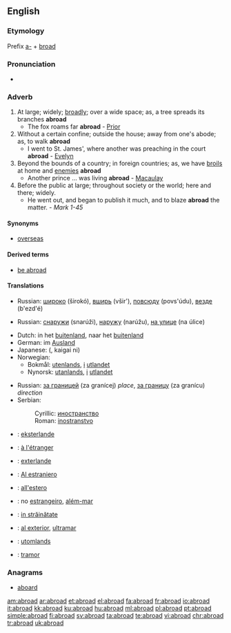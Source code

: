 ==English==

===Etymology===
Prefix [[a-]] + [[broad]]

===Pronunciation===
* {{audio|en-us-abroad.ogg|Audio (US)}}

===Adverb===
{{en-adv}}

# At large; widely; [[broadly]]; over a wide space; as, a tree spreads its branches '''abroad'''
#* The fox roams far '''abroad''' - [[Prior]]
# Without a certain confine; outside the house; away from one's abode; as, to walk '''abroad'''
#* I went to St. James', where another was preaching in the court '''abroad''' - [[Evelyn]]
# Beyond the bounds of a country; in foreign countries; as, we have [[broils]] at home and [[enemies]] '''abroad'''
#* Another prince ... was living '''abroad''' - [[Macaulay]]
# Before the public at large; throughout society or the world; here and there; widely.
#* He went out, and began to publish it much, and to blaze '''abroad''' the matter. - ''Mark 1-45''

====Synonyms====
* [[overseas]]

====Derived terms====
* [[be abroad]]
<!--*# To be wide of the mark; to be at fault; as, you '''are all abroad''' in your guess.
*# To be at a loss or [[nonplussed]].-->

====Translations====
{{trans-top|at large; widely; broadly; over a wide space}}
* Russian: [[широко]] (širokó), [[вширь]] (všir'), [[повсюду]] (povs'údu), [[везде]] (b'ezd'é)
{{trans-mid}}
{{trans-bottom}}

{{trans-top|without a certain confine; outside the house}}
* Russian: [[снаружи]] (snarúži), [[наружу]] (narúžu), [[на улице]] (na úlice)
{{trans-mid}}
{{trans-bottom}}

{{trans-top|beyond the bounds of a country; in foreign countries}}
* Dutch: in het [[buitenland]], naar het [[buitenland]]
* German: im [[Ausland]]
* Japanese: {{Jpan|[[海外]]に}} ({{Jpan|[[かいがい]]に}}, kaigai ni)
* Norwegian:
** Bokmål: [[utenlands]], [[i]] [[utlandet]]
** Nynorsk: [[utanlands]], [[i]] [[utlandet]]
{{trans-mid}}
* Russian: [[за границей]] (za granícej) ''place'', [[за границу]] (za granícu) ''direction''
* Serbian:
*: Cyrillic: [[иностранство]] {{n}}
*: Roman: [[inostranstvo]] {{n}}
{{trans-bottom}}

{{checktrans-top}}
* {{ttbc|Esperanto}}: [[eksterlande]]
* {{ttbc|French}}: [[à l'étranger]]
* {{ttbc|Ido}}: [[exterlande]]
* {{ttbc|Interlingua}}: [[Al estraniero]]
* {{ttbc|Italian}}: [[all'estero]]
{{checktrans-mid}}
* {{ttbc|Portuguese}}: no [[estrangeiro]], [[além-mar]]
* {{ttbc|Romanian}}: [[in străinătate]]
* {{ttbc|Spanish}}: [[al exterior]], [[ultramar]]
* {{ttbc|Swedish}}: [[utomlands]]
* {{ttbc|Welsh}}: [[tramor]]
{{checktrans-bottom}}

===Anagrams===
* [[aboard]]

[[am:abroad]]
[[ar:abroad]]
[[et:abroad]]
[[el:abroad]]
[[fa:abroad]]
[[fr:abroad]]
[[io:abroad]]
[[it:abroad]]
[[kk:abroad]]
[[ku:abroad]]
[[hu:abroad]]
[[ml:abroad]]
[[pl:abroad]]
[[pt:abroad]]
[[simple:abroad]]
[[fi:abroad]]
[[sv:abroad]]
[[ta:abroad]]
[[te:abroad]]
[[vi:abroad]]
[[chr:abroad]]
[[tr:abroad]]
[[uk:abroad]]